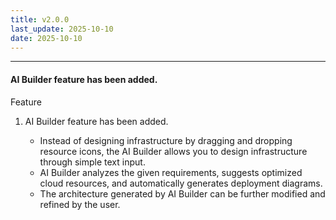 ```yaml
---
title: v2.0.0
last_update: 2025-10-10
date: 2025-10-10
---
```



<hr />

#### AI Builder feature has been added.

<div className={styles.releaseWrap} >
<div className={styles.tag} data-type="feature">
    Feature
</div>

1. AI Builder feature has been added.

    - Instead of designing infrastructure by dragging and dropping resource icons, the AI Builder allows you to design infrastructure through simple text input.
    - AI Builder analyzes the given requirements, suggests optimized cloud resources, and automatically generates deployment diagrams.
    - The architecture generated by AI Builder can be further modified and refined by the user.

</div>
<br/>
